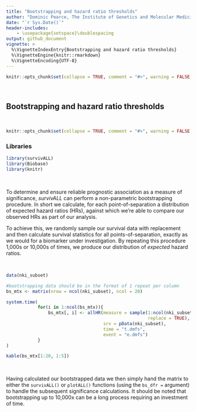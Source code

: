 ```yaml
---
title: "Bootstrapping and hazard ratio thresholds"
author: "Dominic Pearce, The Institute of Genetics and Molecular Medicine, The University of Edinburgh"
date: "`r Sys.Date()`"
header-includes:
    - \usepackage{setspace}\doublespacing
output: github_document 
vignette: >
  %\VignetteIndexEntry{Bootstrapping and hazard ratio thresholds}
  %\VignetteEngine{knitr::rmarkdown}
  %\VignetteEncoding{UTF-8}
---
```


```r
knitr::opts_chunk$set(collapse = TRUE, comment = "#>", warning = FALSE, message = FALSE, fig.align = 'center', results = 'asis', fig.show = 'hold', fig.width = 7, fig.height = 5)
```

&nbsp;

## Bootstrapping and hazard ratio thresholds

&nbsp;

```r
knitr::opts_chunk$set(collapse = TRUE, comment = "#>", warning = FALSE, message = FALSE, fig.align = 'center', fig.show = 'hold', fig.width = 5, fig.height = 3.5)
```

### Libraries

```r
library(survivALL)
library(Biobase)
library(knitr)
```

&nbsp;

To determine and ensure reliable prognostic association as a measure of significance, *survivALL* can perform a non-parametric bootstrapping procedure. In short we calculate, for each point-of-separation a distribution of expected hazard ratios (HRs), against which we're able to compare our observed HRs as part of our analysis.

To achieve this, we randomly sample our survival data with replacement and then calculate survival statistics for all points-of-separation, exactly as we would for a biomarker under investigation. By repeating this procedure 1,000s or 10,000s of times, we produce our distribution of *expected* hazard ratios.

&nbsp;    

```r
data(nki_subset)

#bootstrapping data should be in the format of 1 repeat per column
bs_mtx <- matrix(nrow = ncol(nki_subset), ncol = 20)

system.time(
            for(i in 1:ncol(bs_mtx)){
                bs_mtx[, i] <- allHR(measure = sample(1:ncol(nki_subset), 
                                                      replace = TRUE),
                                     srv = pData(nki_subset),
                                     time = "t.dmfs",
                                     event = "e.dmfs")
            }
)

kable(bs_mtx[1:20, 1:5])
```

&nbsp;

Having calculated our bootstrapped data we then simply hand the matrix to either the `survivALL()` or `plotALL()` functions (using the `bs_dfr = ` argument) to handle the subsequent significance calculations. It should be noted that bootstrapping up to 10,000x can be a long process requiring an investment of time.

&nbsp;

